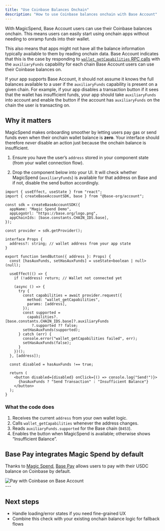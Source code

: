 ```yaml
---
title: "Use Coinbase Balances Onchain"
description: "How to use Coinbase balances onchain with Base Account"
---
```


With MagicSpend, Base Account users can use their Coinbase balances onchain. This means users can easily start using onchain apps without needing to onramp funds into their wallet.

This also means that apps might not have all the balance information typically available to them by reading onchain data. Base Account indicates that this is the case by responding to [`wallet_getCapabilities` RPC calls](https://eip5792.xyz/reference/getCapabilities) with the `auxiliaryFunds` capability for each chain Base Account users can use their Coinbase balances on.

If your app supports Base Account, it should not assume it knows the full balances available to a user if the `auxiliaryFunds` capability is present on a given chain. For example, if your app disables a transaction button if it sees that the wallet has insufficient funds, your app should take `auxiliaryFunds` into account and enable the button if the account has `auxiliaryFunds` on the chain the user is transacting on.

## Why it matters

MagicSpend makes onboarding smoother by letting users pay gas or send funds even when their onchain wallet balance is **zero**. Your interface should therefore _never_ disable an action just because the onchain balance is insufficient.


1. Ensure you have the user’s `address` stored in your component state (from your wallet connection flow).

2. Drop the component below into your UI. It will check whether MagicSpend (`auxiliaryFunds`) is available for that address on Base and if not, disable the send button accordingly.

```tsx title="SendButton.tsx"
import { useEffect, useState } from "react";
import { createBaseAccountSDK, base } from "@base-org/account";

const sdk = createBaseAccountSDK({
  appName: "Magic Spend Demo",
  appLogoUrl: "https://base.org/logo.png",
  appChainIds: [base.constants.CHAIN_IDS.base],
});

const provider = sdk.getProvider();

interface Props {
  address?: string; // wallet address from your app state
}

export function SendButton({ address }: Props) {
  const [hasAuxFunds, setHasAuxFunds] = useState<boolean | null>(null);

  useEffect(() => {
    if (!address) return; // Wallet not connected yet

    (async () => {
      try {
        const capabilities = await provider.request({
          method: "wallet_getCapabilities",
          params: [address],
        });
        const supported =
          capabilities?.[base.constants.CHAIN_IDS.base]?.auxiliaryFunds
            ?.supported ?? false;
        setHasAuxFunds(supported);
      } catch (err) {
        console.error("wallet_getCapabilities failed", err);
        setHasAuxFunds(false);
      }
    })();
  }, [address]);

  const disabled = hasAuxFunds !== true;

  return (
    <button disabled={disabled} onClick={() => console.log("Send!")}>
      {hasAuxFunds ? "Send Transaction" : "Insufficient Balance"}
    </button>
  );
}
```

### What the code does

1. Receives the current `address` from your own wallet logic.
2. Calls `wallet_getCapabilities` whenever the address changes.
3. Reads `auxiliaryFunds.supported` for the Base chain (`8453`).
4. Enables the button when MagicSpend is available; otherwise shows “Insufficient Balance”.

## Base Pay integrates Magic Spend by default

Thanks to [Magic Spend](/base-account/improve-ux/magic-spend), [Base Pay](/base-account/guides/accept-payments) allows users to pay with their USDC balance on Coinbase by default.

<div style={{ display: 'flex', justifyContent: 'center' }}>
  <img src="/images/base-account/CoinbaseSpend.png" alt="Pay with Coinbase on Base Account" style={{ width: '300px', height: 'auto' }} />
</div>
---

## Next steps

- Handle loading/error states if you need fine-grained UX
- Combine this check with your existing onchain balance logic for fallback flows

